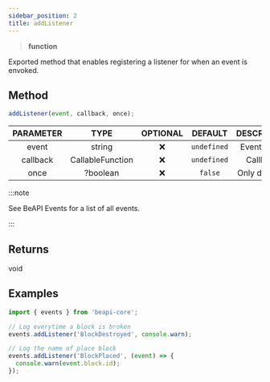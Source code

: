 ```yaml
---
sidebar_position: 2
title: addListener
---
```


> **<Link to="https://developer.mozilla.org/en-US/docs/Web/JavaScript/Reference/Global_Objects/Function">function</Link>**

Exported method that enables registering a listener for when an event is envoked.


## Method

```js
addListener(event, callback, once);
```
| PARAMETER | TYPE | OPTIONAL | DEFAULT | DESCRIPTION |
| :-------: | :--: | :------: | :-----: | :---------: |
| event | <Link to="https://developer.mozilla.org/en-US/docs/Web/JavaScript/Reference/Global_Objects/String">string</Link> | ❌ | `undefined` | Event name. |
| callback | <Link to="https://microsoft.github.io/PowerBI-JavaScript/interfaces/_node_modules_typedoc_node_modules_typescript_lib_lib_es5_d_.callablefunction.html">CallableFunction</Link> | ❌ | `undefined` | Callback. |
| once | <Link to="https://developer.mozilla.org/en-US/docs/Web/JavaScript/Reference/Global_Objects/Boolean">?boolean</Link> | ❌ | `false` | Only do once. |

:::note

See <Link to="/typedefs/beapievents">BeAPI Events</Link> for a list of all events.

:::

## Returns
void

## Examples
```js
import { events } from 'beapi-core';

// Log everytime a block is broken
events.addListener('BlockDestroyed', console.warn);

// Log the name of place block
events.addListener('BlockPlaced', (event) => {
  console.warn(event.block.id);
});
```